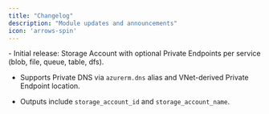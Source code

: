 ```yaml
---
title: "Changelog"
description: "Module updates and announcements"
icon: 'arrows-spin'
---
```


<Update label="2025/08/19" description="st-v0.1.0">
  - Initial release: Storage Account with optional Private Endpoints per service (blob, file, queue, table, dfs).

  - Supports Private DNS via `azurerm.dns` alias and VNet-derived Private Endpoint location.

  - Outputs include `storage_account_id` and `storage_account_name`.

  </Update>




